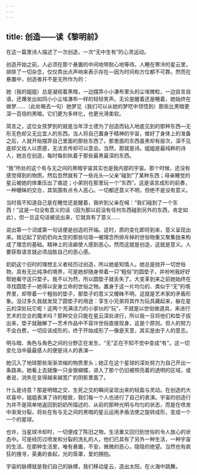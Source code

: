 ```yaml
---
---
---
```

title: 创造——读《黎明前》
---




在这一篇里诗人描述了一次创造，一次“无中生有”的心灵运动。

创造开始之前，人必须在那个悬置的中间地带耐心地等待。人睡在寒冷的星云里，排除了一切杂念，仅仅弄出点声响来表示存在—因为时间和方位都不可靠。然而在悬置中，创造者并不是无所作为的：

她（我的姐姐）总是凝视着黑暗，一边摆弄小小瀑布里头的尘埃微粒，一边自言自语，还爆发出如同小小尘埃瀑布一样的轻轻笑声。无论是醒着还是睡着，她始终在做梦……（此处略去一句）她梦见（我们可以从她的梦呓中领悟到）那些比黑暗更深一百倍的黑暗。它们更为多样化，也更光滑柔软。

简言之，这位女孩梦到的就是当年浮士德为了创造而钻入地底见到的那种东西—无形无色却又无比宜人的东西。当人将自己置身于精神的宇宙，做好了身体上的准备之后，人就开始摆弄自己里面的那些东西了。那里面的东西虽黑却有层次，深不见底却又给人以质感，无法言传却可以意会。当然，那就是诗。姐姐是最纯粹的诗人，她总在创造，每时每刻执着于那些最黑最深的东西。

“我”所处的这个有与无之间的黑暗宇宙其实也是我内部的宇宙。那个时候，还没有感觉得到的物质。然后忽然就有了一些兆头—父亲“碰到”了某种东西；母亲睡觉的星云被她的体重压出了痕迹；小弟则在那里玩一个“东西”。这是语言成形的前奏，一种暧昧的交合，其氛围有点令人恶心。一切都还意义不明，但绝不是没有意义。

当时我不知道自己是在睡觉还是醒着，我听到父亲在喊：“我们碰到了一个东西！”这是一句没有意义的话（因为那以前没有任何东西碰到另外的东西，肯定如此），但一旦这句话被说出来，它就具有了意义……

说出第一个词或第一句话便是创造的开端。这时，质的变化即将到来，意义呈现出来。我记起了奶奶扔向太空的那些垃圾—被理念所排斥掉的世俗物重又聚集拢来构成了理念的基础。精神上的洁癖使人感到恶心。然而这就是创造，这就是意义。人要获取语言就必须战胜自己的恶心感。

奶奶这个旧时的理想主义者经历过创造，所以她是知情人。她总是抛开一切世俗物，具有无比纯净的境界，可是她却随身带着一只“粗俗”的圆垫子，并吩咐我好好帮她看守这只垫子。我不以为然，所以圆垫子就丢失了。大变革到来之前她始终在寻找圆垫子—她得以安身立命的世俗之物。置身于这一片均匀的、类似于“无”的境界里，却带着一个粗俗的垫子，那垫子的意义又暧昧不明，这就是艺术家的矛盾形象。没过多久我就发现了圆垫子的用途：孪生小兄弟将其作为玩具藏起来，躲在星云的深处玩它呢！这两个充满活力的小家伙的“玩”，不就是以世俗做道具，来进行艺术的交合的魔术吗？那种交合只能在星云深处进行，所以我一旦将他们和垫子拔出来，垫子就融解了—艺术作品中不容许世俗直接现身，这是个原则。但人的努力不会白费，一切应该成形的，终于开始成形了—像是天意，其实是由于人的意志。

明与暗、角色与角色之间的分野正在发生，“无”正在不知不觉中变成“有”。这一切变化当中最最感人的便是诗人的表演—

她沉入了地球那些渐渐浓缩的物质里头；她正在这个星球的深处努力为自己开出一条路来。她看上去就像一只金银蝴蝶，进入了那个仍旧被照亮着的透明的区域，或者说，消失在变得越来越宽广的阴影里面了。

什么是诗意？那是明暗之交、生死之交的瞬间呈现出来的轻盈与灵动。在创造的大欢喜中，姐姐表演了诗的极致，我们每一个人也进行了自己的表演。宇宙的创造行为并不是简单地返回到奶奶所描述的、从前的那种光明与均匀的状态，而是在喷发中渐渐分裂，将处在有与无之间的黑暗的星云运用矛盾法使之旋转成形，变成一个一个的星球。

也许，当星球冷却时，一切便成了陈旧之物，生活重又回归到世俗的令人放心的状态中。可是经历过喷发和分裂的洗礼的人，他们已具有了另外一种生活，一种宇宙的生活。在那种生活里，唯有悬置，不安，微微的恶心，隐隐的绝望。当然也有疯狂的搜寻，英勇的奋起，光的笼罩，爱的拥抱。

宇宙的脉搏就是我们自己的脉搏，我们移动星云，造出太阳，在火海中跳舞。